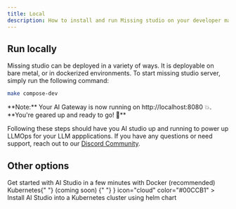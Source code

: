 ```yaml
---
title: Local
description: How to install and run Missing studio on your developer machine or bare metal setups
---
```


## Run locally

Missing studio can be deployed in a variety of ways. It is deployable on bare metal, or in dockerized environments.
To start missing studio server, simply run the following command:

```bash
make compose-dev
```

<Info>
  **Note:** Your AI Gateway is now running on http://localhost:8080 💥.
</Info>
**You're geared up and ready to go! 🚀**

Following these steps should have you AI studio up and running to power up LLMOps for your LLM appplications.
If you have any questions or need support, reach out to our [Discord Community](https://discord.gg/yxV58ydzV7).

## Other options

<CardGroup cols={2}>
  <Card
    href="/introduction/docker-installation/"
    title="Docker"
    icon="docker"
    color="#18A0FB"
  >
    Get started with AI Studio in a few minutes with Docker (recommended)
  </Card>
  <Card
    title={
      <>
        Kubernetes{" "}
        <span
          style={{ fontSize: "10px", color: "green", display: "flex-inline" }}
        >
          (coming soon)
        </span>{" "}
      </>
    }
    icon="cloud"
    color="#00CCB1"
  >
    Install AI Studio into a Kubernetes cluster using helm chart
  </Card>
</CardGroup>
